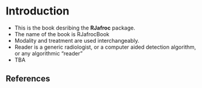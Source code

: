 # Introduction {#intro}

* This is the book desribing the __RJafroc__ package.
* The name of the book is RJafrocBook
* Modality and treatment are used interchangeably.
* Reader is a generic radiologist, or a computer aided detection algorithm, or any algorithmic "reader"
* TBA

## References  
